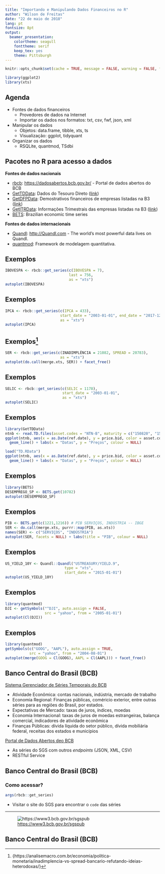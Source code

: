 ```yaml
---
title: "Importando e Manipulando Dados Financeiros no R"
author: "Wilson de Freitas"
date: "22 de maio de 2018"
lang: pt
fontsize: 8pt
output: 
  beamer_presentation: 
    colortheme: seagull
    fonttheme: serif
    keep_tex: yes
    theme: Pittsburgh
---
```


```r
knitr::opts_chunk$set(cache = TRUE, message = FALSE, warning = FALSE, fig.path = 'figures/')
```

```r
library(ggplot2)
library(xts)
```

## Agenda

- Fontes de dados financeiros
    - Provedores de dados na Internet
    - Importar os dados nos formatos: txt, csv, fwf, json, xml
- Manipular os dados
    - Objetos: data.frame, tibble, xts, ts
    - Visualização: ggplot, tidyquant
- Organizar os dados
    - RSQLite, quantmod, TSdbi

## Pacotes no R para acesso a dados

**Fontes de dados nacionais**

- [rbcb](https://cran.r-project.org/package=rbcb): <https://dadosabertos.bcb.gov.br/> - Portal de dados abertos do BCB
- [GetTDData](https://cran.r-project.org/package=GetTDData): Dados do Tesouro Direto ([link](http://www.tesouro.gov.br/tesouro-direto-balanco-e-estatisticas))
- [GetDFPData](https://cran.r-project.org/package=GetDFPData): Demostrativos financeiros de empresas listadas na B3 ([link](http://www.bmfbovespa.com.br/pt_br/produtos/listados-a-vista-e-derivativos/renda-variavel/empresas-listadas.htm))
<!-- - [GetHFTData](https://cran.r-project.org/package=GetHFTData): high frequency -->
- [GetITRData](https://cran.r-project.org/package=GetITRData): Informações Trimestrais das empresas listadas na B3 ([link](http://www.bmfbovespa.com.br/pt_br/produtos/listados-a-vista-e-derivativos/renda-variavel/empresas-listadas.htm))
- [BETS](https://github.com/nmecsys/BETS): Brazilian economic time series

**Fontes de dados internacionais**

- [Quandl](https://cran.r-project.org/package=Quandl): <http://Quandl.com> - The world’s most powerful data lives on Quandl.
- [quantmod](https://cran.r-project.org/package=quantmod): Framework de modelagem quantitativa.

## Exemplos

```r
IBOVESPA <- rbcb::get_series(c(IBOVESPA = 7),
                             last = 756,
                             as = "xts")
autoplot(IBOVESPA)
```

## Exemplos

```r
IPCA <- rbcb::get_series(c(IPCA = 433),
                         start_date = "2003-01-01", end_date = "2017-12-31",
                         as = "xts")
autoplot(IPCA)
```

[^1]: \tiny{https://analisemacro.com.br/economia/politica-monetaria/inadimplencia-vs-spread-bancario-refutando-ideias-heterodoxas/}

## Exemplos[^1]

```r
SER <- rbcb::get_series(c(INADIMPLÊNCIA = 21082, SPREAD = 20783),
                         as = "xts")
autoplot(do.call(merge.xts, SER)) + facet_free()
```

## Exemplos

```r
SELIC <- rbcb::get_series(c(SELIC = 1178),
                          start_date = "2003-01-01",
                          as = "xts")
autoplot(SELIC)
```

## Exemplos

```r
library(GetTDData)
ntnb <- read.TD.files(asset.codes = "NTN-B", maturity = c("150820", "150850"))
ggplot(ntnb, aes(x = as.Date(ref.date), y = price.bid, color = asset.code)) +
  geom_line() + labs(x = "Datas", y = "Preços", colour = NULL)
```
```r
load("TD.RData")
ggplot(ntnb, aes(x = as.Date(ref.date), y = price.bid, color = asset.code)) +
  geom_line() + labs(x = "Datas", y = "Preços", colour = NULL)
```

## Exemplos

```r
library(BETS)
DESEMPREGO_SP <- BETS.get(10782)
autoplot(DESEMPREGO_SP)
```

## Exemplos

```r
PIB <- BETS.get(c(1221,1216)) # PIB SERVIÇOS, INDÚSTRIA -- IBGE
SER <- do.call(merge.xts, purrr::map(PIB, as.xts))
names(SER) <- c("SERVIÇOS", "INDÚSTRIA")
autoplot(SER, facets = NULL) + labs(title = "PIB", colour = NULL)
```

## Exemplos

```r
US_YIELD_10Y <- Quandl::Quandl("USTREASURY/YIELD.9",
                           type = "xts",
                           start_date = "2015-01-01")
autoplot(US_YIELD_10Y)
```

## Exemplos

```r
library(quantmod)
DJI <- getSymbols("^DJI", auto.assign = FALSE,
                  src = "yahoo", from = "2005-01-01")
autoplot(Cl(DJI))
```

## Exemplos

```r
library(quantmod)
getSymbols(c("GOOG", "AAPL"), auto.assign = TRUE,
           src = "yahoo", from = "2004-08-01")
autoplot(merge(GOOG = Cl(GOOG), AAPL = Cl(AAPL))) + facet_free()
```

## Banco Central do Brasil (BCB)

[SGS]:https://www3.bcb.gov.br/sgspub/localizarseries/localizarSeries.do?method=prepararTelaLocalizarSeries
[dadosabertos-bcb]:https://dadosabertos.bcb.gov.br/

[Sistema Gerenciador de Séries Temporais do BCB][SGS]

- Atividade Econômica: contas nacionais, indústria, mercado de trabalho
- Economia Regional: Finanças públicas, coméricio exterior, entre outras séries para as regiões do Brasil, por estados.
- Expectativas de Mercado: taxas de juros, índices, moedas
- Economia Internacional: taxas de juros de moedas estrangeiras, balança comercial, indicadores de atividade econômica
- Finanças Públicas: dívida líquida do setor público, dívida mobiliária federal, receitas dos estados e municípios

[Portal de Dados Abertos deo BCB][dadosabertos-bcb]

- As séries do SGS com outros *endpoints* (JSON, XML, CSV)
- RESTful Service

## Banco Central do Brasil (BCB)

### Como acessar?

```r
args(rbcb::get_series)
```

- Visitar o site do SGS para encontrar o `code` das séries

----

![<https://www3.bcb.gov.br/sgspub>](figures/SGS.png)


## Banco Central do Brasil (BCB)

